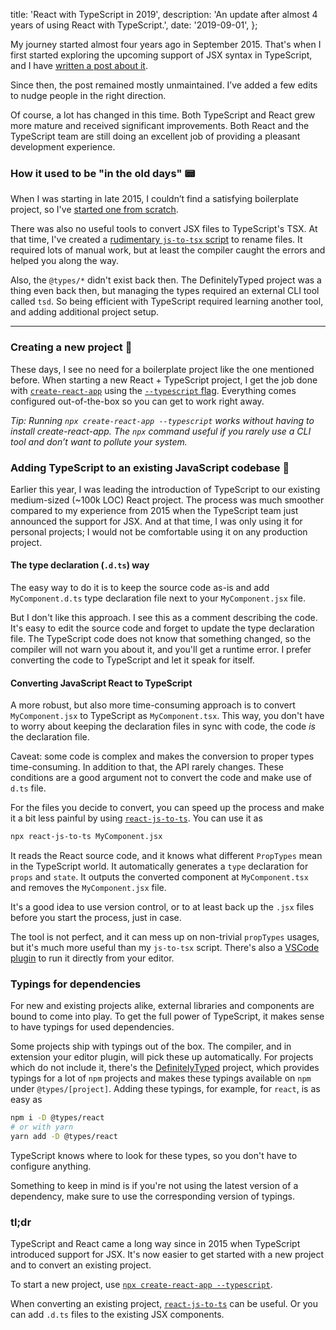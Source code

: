 
  title: 'React with TypeScript in 2019',
  description: 'An update after almost 4 years of using React with TypeScript.',
  date: '2019-09-01',
};


My journey started almost four years ago in September 2015. That's when I first started exploring the upcoming support of JSX syntax in TypeScript, and I have [written a post about it](/blog/typescript-with-react-and-jsx).

Since then, the post remained mostly unmaintained. I’ve added a few edits to nudge people in the right direction.

Of course, a lot has changed in this time. Both TypeScript and React grew more mature and received significant improvements. Both React and the TypeScript team are still doing an excellent job of providing a pleasant development experience.

### How it used to be "in the old days" 📟

When I was starting in late 2015, I couldn’t find a satisfying boilerplate project, so I've [started one from scratch](https://github.com/markogresak/typescript-react-jsx-example).

There was also no useful tools to convert JSX files to TypeScript's TSX. At that time, I've created a [rudimentary `js-to-tsx` script](https://github.com/markogresak/js-to-tsx) to rename files. It required lots of manual work, but at least the compiler caught the errors and helped you along the way.

Also, the `@types/*` didn't exist back then. The DefinitelyTyped project was a thing even back then, but managing the types required an external CLI tool called `tsd`. So being efficient with TypeScript required learning another tool, and adding additional project setup.

---

### Creating a new project 🎉

These days, I see no need for a boilerplate project like the one mentioned before. When starting a new React + TypeScript project, I get the job done with [`create-react-app`](https://facebook.github.io/create-react-app/) using the [`--typescript` flag](https://facebook.github.io/create-react-app/docs/adding-typescript). Everything comes configured out-of-the-box so you can get to work right away.

_Tip: Running `npx create-react-app --typescript` works without having to install create-react-app. The `npx` command useful if you rarely use a CLI tool and don’t want to pollute your system._

### Adding TypeScript to an existing JavaScript codebase 🔧

Earlier this year, I was leading the introduction of TypeScript to our existing medium-sized (~100k LOC) React project. The process was much smoother compared to my experience from 2015 when the TypeScript team just announced the support for JSX. And at that time, I was only using it for personal projects; I would not be comfortable using it on any production project.

#### The type declaration (`.d.ts`) way

The easy way to do it is to keep the source code as-is and add `MyComponent.d.ts` type declaration file next to your `MyComponent.jsx` file.

But I don't like this approach. I see this as a comment describing the code. It's easy to edit the source code and forget to update the type declaration file. The TypeScript code does not know that something changed, so the compiler will not warn you about it, and you'll get a runtime error. I prefer converting the code to TypeScript and let it speak for itself.

#### Converting JavaScript React to TypeScript

A more robust, but also more time-consuming approach is to convert `MyComponent.jsx` to TypeScript as `MyComponent.tsx`. This way, you don't have to worry about keeping the declaration files in sync with code, the code _is_ the declaration file.

Caveat: some code is complex and makes the conversion to proper types time-consuming. In addition to that, the API rarely changes. These conditions are a good argument not to convert the code and make use of `d.ts` file.

For the files you decide to convert, you can speed up the process and make it a bit less painful by using [`react-js-to-ts`](https://github.com/lyft/react-javascript-to-typescript-transform). You can use it as

```sh
npx react-js-to-ts MyComponent.jsx
```

It reads the React source code, and it knows what different `PropTypes` mean in the TypeScript world. It automatically generates a `type` declaration for `props` and `state`. It outputs the converted component at `MyComponent.tsx` and removes the `MyComponent.jsx` file.

It's a good idea to use version control, or to at least back up the `.jsx` files before you start the process, just in case.

The tool is not perfect, and it can mess up on non-trivial `propTypes` usages, but it's much more useful than my `js-to-tsx` script. There's also a [VSCode plugin](https://marketplace.visualstudio.com/items?itemName=mohsen1.react-javascript-to-typescript-transform-vscode#overview) to run it directly from your editor.

### Typings for dependencies

For new and existing projects alike, external libraries and components are bound to come into play. To get the full power of TypeScript, it makes sense to have typings for used dependencies.

Some projects ship with typings out of the box. The compiler, and in extension your editor plugin, will pick these up automatically. For projects which do not include it, there's the [DefinitelyTyped](https://github.com/DefinitelyTyped/DefinitelyTyped) project, which provides typings for a lot of `npm` projects and makes these typings available on `npm` under `@types/[project]`. Adding these typings, for example, for `react`, is as easy as

```sh
npm i -D @types/react
# or with yarn
yarn add -D @types/react
```

TypeScript knows where to look for these types, so you don't have to configure anything.

Something to keep in mind is if you're not using the latest version of a dependency, make sure to use the corresponding version of typings.

### tl;dr

TypeScript and React came a long way since in 2015 when TypeScript introduced support for JSX. It's now easier to get started with a new project and to convert an existing project.

To start a new project, use [`npx create-react-app --typescript`](<(https://facebook.github.io/create-react-app/docs/adding-typescript)>).

When converting an existing project, [`react-js-to-ts`](https://github.com/lyft/react-javascript-to-typescript-transform) can be useful. Or you can add `.d.ts` files to the existing JSX components.
